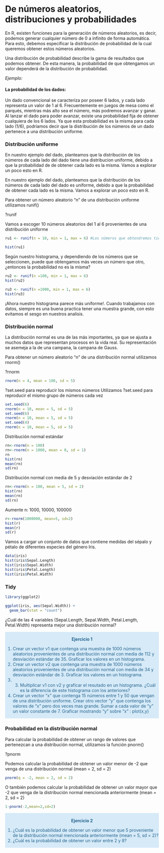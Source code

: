 # De números aleatorios, distribuciones y probabilidades

En R, existen funciones para la generación de números aleatorios, es decir, podemos generar cualquier número de 0 a infinito de forma automática. Para esto, debemos especificar la distribución de probabilidad de la cual queremos obtener estos números aleatorios.

Una distribución de probabilidad describe la gama de resultados que podemos obtener. De esta manera, la probabilidad de que obtengamos un valor dependerá de la distribución de probabilidad.

*Ejemplo:*

#### La probabilidad de los dados: 

Un dado convencional se caracteriza por poseer 6 lados, y cada lado representa un valor de 1 al 6. Frecuentemente en juegos de mesa como el parqués, mientras más alto sea el número, más podremos avanzar y ganar. Al lanzar el dado para poder avanzar, existe una probabilidad fija de obtener cualquiera de los 6 lados. Ya que esta probabilidad es la misma para cada lado (1/6), podríamos decir que la distribución de los números de un dado pertenece a una distribución uniforme.

### Distribución uniforme

En nuestro ejemplo del dado, planteamos que la distribución de los números de cada lado del dado tiene una distribucion uniforme, debido a que la probabilidad de de obtener cada lado es la misma. Vamos a explorar un poco esto en R.

En nuestro ejemplo del dado, planteamos que la distribución de los números de cada lado del dado es uniforme, debido a que la probabilidad de obtener cada lado es la misma. Vamos a explorar un poco esto en R.

Para obtener un número aleatorio "n" de una distribución uniforme utilizamos runif()

?runif

Vamos a escoger 10 números aleatorios del 1 al 6 provenientes de una distribución uniforme

```r
ru1 <- runif(n = 10, min = 1, max = 6) #Los números que obtendremos tienen decimales

hist(ru1)
```

Según nuestro histograma, y dependiendo de los números que se seleccionen, puede que obtengamos más veces un número que otro, ¿entonces la probabilidad no es la misma?

```r
ru2 <- runif(n =100, min = 1, max = 6) 
hist(ru2)

ru3 <- runif(n =1000, min = 1, max = 6) 
hist(ru3)
```

¡Ahora nuestro histograma parece más uniforme!. Cuando trabajamos con datos, siempre es una buena practica tener una muestra grande, con esto evitamos el sesgo en nuestros analisis.

### Distribución normal

La distribución normal es una de las más importantes, ya que se ajusta a muchos datos que representan procesos en la vida real. Su representación se asemeja a la de una campana, la campana de Gauss.

Para obtener un número aleatorio "n" de una distribución normal utilizamos rnorm()

?rnorm

```r
rnorm(n = 4, mean = 100, sd = 5)
```

?set.seed para reproducir los mismos números
Utilizamos ?set.seed para reproducir el mismo grupo de números cada vez

```r
set.seed(6)
rnorm(n = 10, mean = 5, sd = 5)
set.seed(6)
rnorm(n = 10, mean = 5, sd = 5)
set.seed(4)
rnorm(n = 10, mean = 5, sd = 5)
```

Distribución normal estándar

```r
rn<-rnorm(n = 100)
rn<-rnorm(n = 1000, mean = 0, sd = 1)
rn
hist(rn)
mean(rn)
sd(rn)
```

Distribución normal con media de 5 y desviación estándar de 2

```r
rn<-rnorm(n = 100, mean = 5, sd = 2)
hist(rn)
mean(rn)
sd(rn)
```

Aumente n: 1000, 10000, 100000

```r
r<-rnorm(1000000, mean=5, sd=2)
hist(r)
mean(r)
sd(r)
```

Vamos a cargar un conjunto de datos que contiene medidas del sépalo y pétalo de diferentes especies del género Iris.

```r
data(iris)
hist(iris$Sepal.Length)
hist(iris$Sepal.Width)
hist(iris$Petal.Length)
hist(iris$Petal.Width)

```

### Tidy

```r
library(ggplot2)

ggplot(iris, aes(Sepal.Width)) +
  geom_bar(stat = "count")

```

¿Cuál de las 4 variables (Sepal.Length, Sepal.Width, Petal.Length, Petal.Width) representa mejor una distribución normal?


<div class="warning" style='padding:0.1em; background-color:#D6EAF8; color:#21618C'>
<span>
<p style='margin-top:1em; text-align:center'>
<b>Ejercicio 1</b></p>
<p style='margin-left:1em;'>
1. Crear un vector v1 que contenga una muestra de 1000 números aleatorios provenientes de una distribución normal con media de 112 y desviación estándar de 35. Graficar los valores en un histograma.
2. Crear un vector v2 que contenga una muestra de 1000 números aleatorios provenientes de una distribución normal con media de 34 y desviación estándar de 3. Graficar los valores en un histograma.
3. 3. Multiplicar v1 con v2 y graficar el resutado en un histograma. ¿Cuál es la diferencia de este histograma con los anteriores?
4. Crear un vector "x" que contenga 15 números entre 1 y 50 que vengan de una distribución uniforme. Crear otro vector "y" que contenga los valores de "x" pero dos veces mas grande. Sumar a cada valor de "y" un valor constante de 7. Graficar mostrando "y" sobre "x" : plot(x,y)

</p>
</div>

### Probabilidad en la distribución normal

Para calcular la probabilidad de obtener un rango de valores que pertenezcan a una distribución normal, utilizamos la función pnorm()

?pnorm

Podemos calcular la probabilidad de obtener un valor menor de -2 que venga de una distribución normal (mean = 2, sd = 2)

```r
pnorm(q = -2, mean = 2, sd = 2)
```

O también podemos calcular la probabilidad de obtener un valor mayor que -2 que venga de la distribución normal mencionada anteriormente (mean = 2, sd = 2)

```r
1-pnorm(-2,mean=2,sd=2)
```

<div class="warning" style='padding:0.1em; background-color:#D6EAF8; color:#21618C'>
<span>
<p style='margin-top:1em; text-align:center'>
<b>Ejercicio 2</b></p>
<p style='margin-left:1em;'>
1. ¿Cuál es la probabilidad de obtener un valor menor que 5 proveniente de la distribución normal mencionada anteriormente (mean = 5, sd = 2)?
2. ¿Cuál es la probabilidad de obtener un valor entre 2 y 8?
</p>
</div>

















